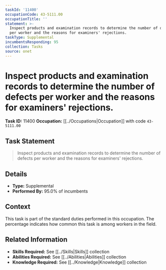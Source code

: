 ```yaml
---
taskId: '11400'
occupationCode: 43-5111.00
occupationTitle: ''
statement: >-
  Inspect products and examination records to determine the number of defects
  per worker and the reasons for examiners' rejections.
taskType: Supplemental
incumbentsResponding: 95
collection: Tasks
source: onet
---
```

# Inspect products and examination records to determine the number of defects per worker and the reasons for examiners' rejections.

**Task ID:** 11400
**Occupation:** [[../Occupations|Occupation]] with code `43-5111.00`

## Task Statement

> Inspect products and examination records to determine the number of defects per worker and the reasons for examiners' rejections.

## Details

- **Type:** Supplemental
- **Performed By:** 95.0% of incumbents

## Context

This task is part of the standard duties performed in this occupation. The percentage indicates how common this task is among workers in the field.

## Related Information

- **Skills Required:** See [[../Skills|Skills]] collection
- **Abilities Required:** See [[../Abilities|Abilities]] collection
- **Knowledge Required:** See [[../Knowledge|Knowledge]] collection
